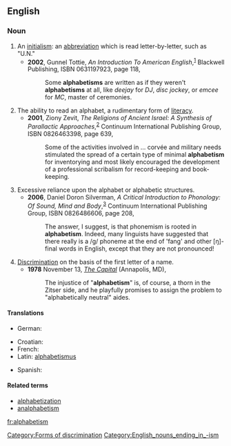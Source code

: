 {{rfv|Contradicts Wikipedia's definition (which is given in other online dictionaries and the OED); no citations to support the definition given; Latin translation is suspicious (unless this is a [[w:Recent Latin|Recent Latin]] coinage)}}
==English==
===Noun===
{{wikipedia}}
{{en-noun}}

# An [[initialism]]: an [[abbreviation]] which is read letter-by-letter, such as "U.N."
#*'''2002''', Gunnel Tottie, ''An Introduction To American English'',<sup>[http://books.google.com/books?id=WWDUtK-f1tQC]</sup> Blackwell Publishing, ISBN 0631197923, page 118,
#*: Some '''alphabetisms''' are written as if they weren't '''alphabetisms''' at all, like ''deejay'' for ''DJ'', ''disc jockey'', or ''emcee'' for ''MC'', master of ceremonies.
# The ability to read an alphabet, a rudimentary form of [[literacy]].
#*'''2001''', Ziony Zevit, ''The Religions of Ancient Israel: A Synthesis of Parallactic Approaches'',<sup>[http://books.google.com/books?id=db4hr55j0yYC]</sup> Continuum International Publishing Group, ISBN 0826463398, page 639,
#*: Some of the activities involved in ... corvée and military needs stimulated the spread of a certain type of minimal '''alphabetism''' for inventorying and most likely encouraged the development of a professional scribalism for record-keeping and book-keeping.
# Excessive reliance upon the alphabet or alphabetic structures.
#*'''2006''', Daniel Doron Silverman, ''A Critical Introduction to Phonology: Of Sound, Mind and Body'',<sup>[http://books.google.com/books?id=XWMKDj6umvgC]</sup> Continuum International Publishing Group, ISBN 0826486606, page 208,
#*: The answer, I suggest, is that phonemism is rooted in '''alphabetism'''.  Indeed, many linguists have suggested that there really is a /g/ phoneme at the end of 'fang' and other [ŋ]-final words in English, except that they are not pronounced!
# [[discrimination|Discrimination]] on the basis of the first letter of a name.
#*'''1978''' November 13, ''[[w:The Capital|The Capital]]'' (Annapolis, MD),
#*: The injustice of "'''alphabetism'''" is, of course, a thorn in the Zitser side, and he playfully promises to assign the problem to "alphabetically neutral" aides.

====Translations====
{{trans-top|form of literacy}}
* German: {{t+|de|Alphabetismus|m}}
{{trans-mid}}
{{trans-bottom}}

{{trans-top|form of discrimination}}
* Croatian: {{t-|hr|alfabetizam|m}}
* French: {{t+|fr|alphabétisme|m}}
* Latin: [[alphabetismus]] {{m}}
{{trans-mid}}
* Spanish: {{t-|es|alfabetismo|m}}
{{trans-bottom}}

====Related terms====
*[[alphabetization]]
*[[analphabetism]]

[[Category:Forms of discrimination]]
[[Category:English_nouns_ending_in_-ism]]

[[fr:alphabetism]]